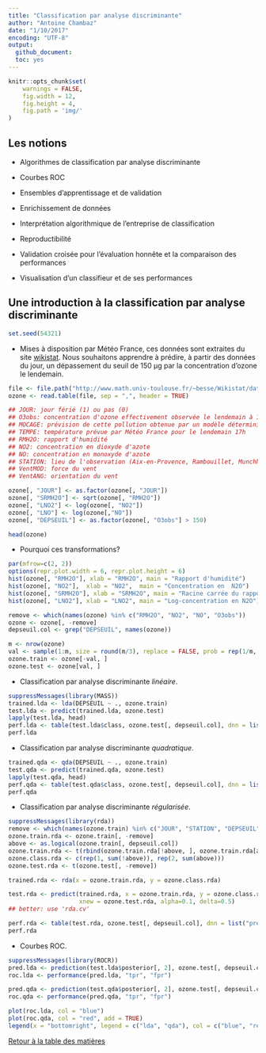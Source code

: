 ```yaml
---
title: "Classification par analyse discriminante"
author: "Antoine Chambaz"
date: "1/10/2017"
encoding: "UTF-8"
output:
  github_document:
  toc: yes
---
```


```r
knitr::opts_chunk$set(
    warnings = FALSE,
	fig.width = 12, 
	fig.height = 4, 
	fig.path = 'img/'
)
```


## Les notions

* Algorithmes de classification par analyse discriminante

* Courbes ROC

* Ensembles d'apprentissage et de validation

* Enrichissement de données

* Interprétation algorithmique de l'entreprise de classification

* Reproductibilité

* Validation  croisée  pour  l'évaluation   honnête  et  la  comparaison  des
  performances

* Visualisation d'un classifieur et de ses performances
  

## Une introduction à la classification par analyse discriminante

```r
set.seed(54321)
```

* Mises  à disposition par  Météo France, ces  données sont extraites  du site
[wikistat](https://github.com/wikistat). Nous souhaitons  apprendre à prédire,
à partir  des données du  jour, un  dépassement du seuil  de 150 &mu;g  par la
concentration d'ozone le lendemain.


```r
file <- file.path("http://www.math.univ-toulouse.fr/~besse/Wikistat/data", "depSeuil.dat")
ozone <- read.table(file, sep = ",", header = TRUE)

## JOUR: jour férié (1) ou pas (0)
## O3obs: concentration d'ozone effectivement observée le lendemain à 17h locales (correspond souvent au maximum de pollution observée)
## MOCAGE: prévision de cette pollution obtenue par un modèle déterministe de mécanique des fluides
## TEMPE: température prévue par Météo France pour le lendemain 17h
## RMH2O: rapport d'humidité
## NO2: concentration en dioxyde d'azote
## NO: concentration en monoxyde d'azote
## STATION: lieu de l'observation (Aix-en-Provence, Rambouillet, Munchhausen, Cadarache et Plan de Cuques)
## VentMOD: force du vent
## VentANG: orientation du vent

ozone[, "JOUR"] <- as.factor(ozone[, "JOUR"])
ozone[, "SRMH2O"] <- sqrt(ozone[, "RMH2O"])
ozone[, "LNO2"] <- log(ozone[, "NO2"])
ozone[, "LNO"] <- log(ozone[,"NO"])
ozone[, "DEPSEUIL"] <- as.factor(ozone[, "O3obs"] > 150)

head(ozone)
```

* Pourquoi ces transformations?

```r
par(mfrow=c(2, 2))
options(repr.plot.width = 6, repr.plot.height = 6)
hist(ozone[, "RMH2O"], xlab = "RMH2O", main = "Rapport d'humidité")
hist(ozone[, "NO2"],  xlab = "NO2",  main = "Concentration en  N2O")
hist(ozone[, "SRMH2O"], xlab = "SRMH2O", main = "Racine carrée du rapport d'humidité")
hist(ozone[, "LNO2"], xlab = "LNO2", main = "Log-concentration en N2O")

remove <- which(names(ozone) %in% c("RMH2O", "NO2", "NO", "O3obs"))
ozone <- ozone[, -remove]
depseuil.col <- grep("DEPSEUIL", names(ozone))

m <- nrow(ozone)
val <- sample(1:m, size = round(m/3), replace = FALSE, prob = rep(1/m, m)) 
ozone.train <- ozone[-val, ]
ozone.test <- ozone[val, ]
```

* Classification par analyse discriminante _linéaire_.

```r
suppressMessages(library(MASS))
trained.lda <- lda(DEPSEUIL ~ ., ozone.train)
test.lda <- predict(trained.lda, ozone.test)
lapply(test.lda, head)
perf.lda <- table(test.lda$class, ozone.test[, depseuil.col], dnn = list("pred", "truth"))
perf.lda
```

* Classification par analyse discriminante _quadratique_.

```r
trained.qda <- qda(DEPSEUIL ~ ., ozone.train)
test.qda <- predict(trained.qda, ozone.test)
lapply(test.qda, head)
perf.qda <- table(test.qda$class, ozone.test[, depseuil.col], dnn = list("pred", "truth"))
perf.qda
```

* Classification par analyse discriminante _régularisée_.

```r
suppressMessages(library(rda))
remove <- which(names(ozone.train) %in% c("JOUR", "STATION", "DEPSEUIL"))
ozone.train.rda <- ozone.train[, -remove]
above <- as.logical(ozone.train[, depseuil.col])
ozone.train.rda <- t(rbind(ozone.train.rda[!above, ], ozone.train.rda[above, ]))
ozone.class.rda <- c(rep(1, sum(!above)), rep(2, sum(above)))
ozone.test.rda <- t(ozone.test[, -remove])

trained.rda <- rda(x = ozone.train.rda, y = ozone.class.rda)

test.rda <- predict(trained.rda, x = ozone.train.rda, y = ozone.class.rda, 
                    xnew = ozone.test.rda, alpha=0.1, delta=0.5)
## better: use 'rda.cv'

perf.rda <- table(test.rda, ozone.test[, depseuil.col], dnn = list("pred", "truth"))
perf.rda
```


* Courbes ROC.

```r
suppressMessages(library(ROCR))
pred.lda <- prediction(test.lda$posterior[, 2], ozone.test[, depseuil.col])
roc.lda <- performance(pred.lda, "tpr", "fpr")

pred.qda <- prediction(test.qda$posterior[, 2], ozone.test[, depseuil.col])
roc.qda <- performance(pred.qda, "tpr", "fpr")

plot(roc.lda, col = "blue") 
plot(roc.qda, col = "red", add = TRUE)
legend(x = "bottomright", legend = c("lda", "qda"), col = c("blue", "red"), pch = c(21, 21))
```


[Retour à la table des matières](https://github.com/achambaz/laviemodedemploi#liens)

